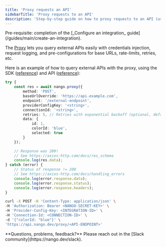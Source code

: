 ```yaml
---
title: 'Proxy requests an API'
sidebarTitle: 'Proxy requests to an API'
description: 'Step-by-step guide on how to proxy requests to an API (using the _proxy_).'
---
```


<Info>
Pre-requisite: completion of the [_Configure an integration_ guide](/guides/main/create-an-integration).
</Info>

The [Proxy](/understand/concepts/proxy) lets you query external APIs easily with credentials injection, request logging, and pre-configurations for base URLs, rate-limits, retries, etc.

Here is an example of how to query external APIs with the proxy, using the SDK ([reference](/reference/sdks/node#proxy-get-requests)) and API ([reference](/reference/api/proxy/get)):

<Tabs>
<Tab title="Node">

```typescript
try {
    const res = await nango.proxy({
        method: 'POST',
        baseUrlOverride: 'https://api.example.com',
        endpoint: '/external-endpoint',
        providerConfigKey: '<string>',
        connectionId: '<string>',
        retries: 5, // Retries with exponential backoff (optional, default 0)
        data: {
            id: 1,
            colorId: 'blue',
            selected: true
        }
    });

    // Response was 200!
    // See https://axios-http.com/docs/res_schema
    console.log(res.data);
} catch (error) {
    // Status of response != 200
    // See https://axios-http.com/docs/handling_errors
    console.log(error.response.data);
    console.log(error.response.status);
    console.log(error.response.headers);
}
```
</Tab>

<Tab title="REST API">

```bash
curl -X POST -H 'Content-Type: application/json' \
-H 'Authorization: Bearer <NANGO-SECRET-KEY>' \
-H 'Provider-Config-Key: <INTEGRATION-ID>' \
-H 'Connection-Id: <CONNECTION-ID>' \
-d '{"colorId: "blue"}' \
'https://api.nango.dev/proxy/<API-ENDPOINT>'
```

</Tab>

</Tabs>


<Tip>
**Questions, problems, feedback?** Please reach out in the [Slack community](https://nango.dev/slack).
</Tip>